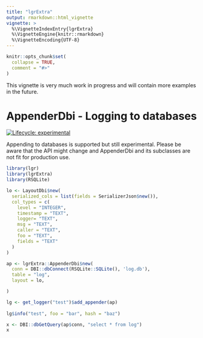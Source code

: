```yaml
---
title: "lgrExtra"
output: rmarkdown::html_vignette
vignette: >
  %\VignetteIndexEntry{lgrExtra}
  %\VignetteEngine{knitr::rmarkdown}
  %\VignetteEncoding{UTF-8}
---
```


```r
knitr::opts_chunk$set(
  collapse = TRUE,
  comment = "#>"
)
```

This vignette is very much work in progress and will contain more examples in
the future.


# AppenderDbi - Logging to databases

[![Lifecycle: experimental](https://img.shields.io/badge/lifecycle-experimental-orange.svg)](https://www.tidyverse.org/lifecycle/#experimental)

Appending to databases is supported but still experimental. Please be aware
that the API might change and AppenderDbi and its subclasses are not fit
for production use.

```r
library(lgr)
library(lgrExtra)
library(RSQLite)

lo <- LayoutDbi$new(
  serialized_cols = list(fields = SerializerJson$new()),
  col_types = c(
    level = "INTEGER",
    timestamp = "TEXT",
    logger= "TEXT",
    msg = "TEXT",
    caller = "TEXT",
    foo = "TEXT",
    fields = "TEXT"
  )
)

ap <- lgrExtra::AppenderDbi$new(
  conn = DBI::dbConnect(RSQLite::SQLite(), 'log.db'),
  table = "log",
  layout = lo,

)

lg <- get_logger("test")$add_appender(ap)
  
lg$info("test", foo = "bar", hash = "baz")  

x <- DBI::dbGetQuery(ap$conn, "select * from log")
x  

```

